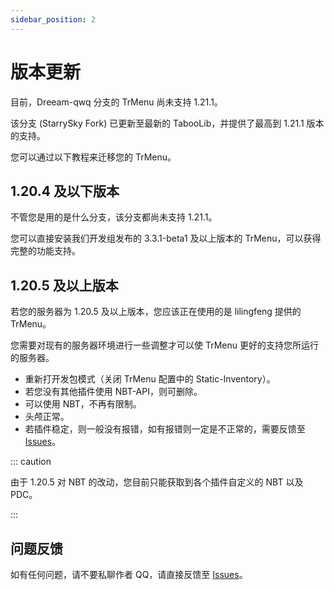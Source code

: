 ```yaml
---
sidebar_position: 2
---
```


# 版本更新

目前，Dreeam-qwq 分支的 TrMenu 尚未支持 1.21.1。

该分支 (StarrySky Fork) 已更新至最新的 TabooLib，并提供了最高到 1.21.1 版本的支持。

您可以通过以下教程来迁移您的 TrMenu。

## 1.20.4 及以下版本

不管您是用的是什么分支，该分支都尚未支持 1.21.1。

您可以直接安装我们开发组发布的 3.3.1-beta1 及以上版本的 TrMenu，可以获得完整的功能支持。

## 1.20.5 及以上版本

若您的服务器为 1.20.5 及以上版本，您应该正在使用的是 lilingfeng 提供的 TrMenu。

您需要对现有的服务器环境进行一些调整才可以使 TrMenu 更好的支持您所运行的服务器。

- 重新打开发包模式（关闭 TrMenu 配置中的 Static-Inventory）。
- 若您没有其他插件使用 NBT-API，则可删除。
- 可以使用 NBT，不再有限制。
- 头颅正常。
- 若插件稳定，则一般没有报错，如有报错则一定是不正常的，需要反馈至 [Issues](https://github.com/MCStarrySky/TrMenu/issues)。

::: caution

由于 1.20.5 对 NBT 的改动，您目前只能获取到各个插件自定义的 NBT 以及 PDC。

:::

## 问题反馈

如有任何问题，请不要私聊作者 QQ，请直接反馈至 [Issues](https://github.com/MCStarrySky/TrMenu/issues)。
